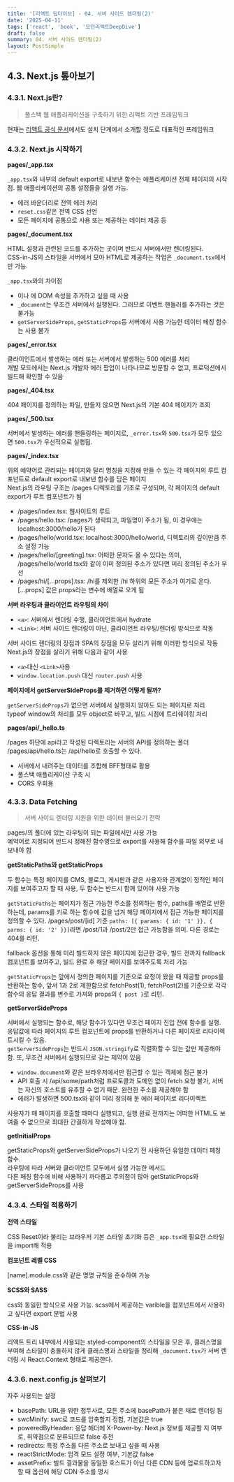```yaml
---
title: '[리액트 딥다이브] - 04. 서버 사이드 렌더링(2)'
date: '2025-04-11'
tags: ['react', 'book', '모던리액트DeepDive']
draft: false
summary: 04. 서버 사이드 렌더링(2)
layout: PostSimple
---
```


## 4.3. Next.js 톺아보기

### 4.3.1. Next.js란?

> 풀스택 웹 애플리케이션을 구축하기 위한 리액트 기반 프레임워크

현재는 [리액트 공식 문서](https://react.dev/learn/creating-a-react-app)에서도 설치 단계에서 소개할 정도로 대표적인 프레임워크

### 4.3.2. Next.js 시작하기

**pages/\_app.tsx**

`_app.tsx`와 내부의 default export로 내보낸 함수는 애플리케이션 전체 페이지의 시작점. 웹 애플리케이션의 공통 설정들을 실행 가능.

- 에러 바운더리로 전역 에러 처리
- `reset.css`같은 전역 CSS 선언
- 모든 페이지에 공통으로 사용 또는 제공하는 데이터 제공 등

**pages/\_document.tsx**

HTML 설정과 관련된 코드를 추가하는 곳이며 반드시 서버에서만 렌더링된다.  
CSS-in-JS의 스타일을 서버에서 모아 HTML로 제공하는 작업은 `_document.tsx`에서만 가능.

`_app.tsx`와의 차이점

- <html>이나 <body>에 DOM 속성을 추가하고 싶을 때 사용
- `_document`는 무조건 서버에서 실행된다. 그러므로 이벤트 핸들러를 추가하는 것은 불가능
- `getServerSideProps`, `getStaticProps`등 서버에서 사용 가능한 데이터 페칭 함수는 사용 불가

**pages/\_error.tsx**

클라이언트에서 발생하는 에러 또는 서버에서 발생하는 500 에러를 처리  
개발 모드에서는 Next.js 개발자 에러 팝업이 나타나므로 방문할 수 없고, 프로덕션에서 빌드해 확인할 수 있음

**pages/\_404.tsx**

404 페이지를 정의하는 파일, 만들지 않으면 Next.js의 기본 404 페이지가 조회

**pages/\_500.tsx**

서버에서 발생하는 에러를 핸들링하는 페이지로, `_error.tsx`와 `500.tsx`가 모두 있으면 `500.tsx`가 우선적으로 실행됨.

**pages/\_index.tsx**

위의 예약어로 관리되는 페이지와 달리 명칭을 지정해 만들 수 있는 각 페이지의 루트 컴포넌트로 default export로 내보낸 함수를 담은 페이지  
Next.js의 라우팅 구조는 /pages 디렉토리를 기초로 구성되며, 각 페이지의 default export가 루트 컴포넌트가 됨

- /pages/index.tsx: 웹사이트의 루트
- /pages/hello.tsx: /pages가 생략되고, 파일명이 주소가 됨, 이 경우에는 localhost:3000/hello가 된다
- /pages/hello/world.tsx: localhost:3000/hello/world, 디렉토리의 깊이만큼 주소 설정 가능
- /pages/hello/[greeting].tsx: 어떠한 문자도 올 수 있다는 의미, /pages/hello/world.tsx와 같이 이미 정의된 주소가 있다면 미리 정의된 주소가 우선
- /pages/hi/[...props].tsx: /hi를 제외한 /hi 하위의 모든 주소가 여기로 온다. [...props] 값은 props라는 변수에 배열로 오게 됨

**서버 라우팅과 클라이언트 라우팅의 차이**

- `<a>`: 서버에서 렌더링 수행, 클라이언트에서 hydrate
- `<Link>`: 서버 사이드 렌더링이 아닌, 클라이언트 라우팅/렌더링 방식으로 작동

서버 사이드 렌더링의 장점과 SPA의 장점을 모두 살리기 위해 이러한 방식으로 작동  
Next.js의 장점을 살리기 위해 다음과 같이 사용

- `<a>`대신 `<Link>`사용
- `window.location.push` 대신 `router.push` 사용

**페이지에서 getServerSideProps를 제거하면 어떻게 될까?**

`getServerSideProps`가 없으면 서버에서 실행하지 않아도 되는 페이지로 처리  
typeof window의 처리를 모두 object로 바꾸고, 빌드 시점에 트리쉐이킹 처리

**pages/api/\_hello.ts**

/pages 하단에 api라고 작성된 디렉토리는 서버의 API를 정의하는 폴더  
/pages/api/hello.ts는 /api/hello로 호출할 수 있다.

- 서버에서 내려주는 데이터를 조합해 BFF형태로 활용
- 풀스택 애플리케이션 구축 시
- CORS 우회용

### 4.3.3. Data Fetching

> 서버 사이드 렌더링 지원을 위한 데이터 불러오기 전략

pages/의 폴더에 있는 라우팅이 되는 파일에서만 사용 가능  
예약어로 지정되어 반드시 정해진 함수명으로 export를 사용해 함수를 파일 외부로 내보내야 함

**getStaticPaths와 getStaticProps**

두 함수는 특정 페이지를 CMS, 블로그, 게시판과 같은 사용자와 관계없이 정적인 페이지를 보여주고자 할 때 사용, 두 함수는 반드시 함께 있어야 사용 가능

`getStaticPaths`는 페이지가 접근 가능한 주소를 정의하는 함수, paths를 배열로 반환하는데, params를 키로 하는 함수에 값을 넘겨 해당 페이지에서 접근 가능한 페이지를 정의할 수 있다. /pages/post/[id] 기준 `paths: [{ params: { id: '1' }}, { parms: { id: '2' }}]`라면 /post/1과 /post/2만 접근 가능함을 의미. 다른 경로는 404를 리턴.

fallback 옵션을 통해 미리 빌드하지 않은 페이지에 접근한 경우, 빌드 전까지 fallback 컴포넌트를 보여주고, 빌드 완료 후 해당 페이지를 보여주도록 처리 가능

`getStaticProps`는 앞에서 정의한 페이지를 기준으로 요청이 왔을 때 제공할 props를 반환하는 함수, 앞서 1과 2로 제한함으로 fetchPost(1), fetchPost(2)를 기준으로 각각 함수의 응답 결과를 변수로 가져와 props의 `{ post }`로 리턴.

**getServerSideProps**

서버에서 실행되는 함수로, 해당 함수가 있다면 무조건 페이지 진입 전에 함수를 실행. 응답값에 따라 페이지의 루트 컴포넌트에 props를 반환하거나 다른 페이지로 리다이렉트시킬 수 있음.  
`getServerSideProps`는 반드시 `JSON.stringify`로 직렬화할 수 있는 값만 제공해야 함. 또, 무조건 서버에서 실행되므로 갖는 제약이 있음

- `window.document`와 같은 브라우저에서만 접근할 수 있는 객체에 접근 불가
- API 호출 시 /api/some/path처럼 프로토콜과 도메인 없이 fetch 요청 불가, 서버는 자신의 호스트를 유추할 수 없기 때문. 완전한 주소를 제공해야 함
- 에러가 발생하면 500.tsx와 같이 미리 정의해 둔 에러 페이지로 리다이렉트

사용자가 매 페이지를 호출할 때마다 실행되고, 실행 완료 전까지는 어떠한 HTML도 보여줄 수 없으므로 최대한 간결하게 작성해야 함.

**getInitialProps**

getStaticProps와 getServerSideProps가 나오기 전 사용하던 유일한 데이터 페칭 함수.  
라우팅에 따라 서버와 클라이언트 모두에서 실행 가능한 메서드  
다른 페칭 함수에 비해 사용하기 까다롭고 주의점이 많아 getStaticProps와 getServerSideProps를 사용

### 4.3.4. 스타일 적용하기

**전역 스타일**

CSS Reset이라 불리는 브라우저 기본 스타일 초기화 등은 `_app.tsx`에 필요한 스타일을 import해 적용

**컴포넌트 레벨 CSS**

[name].module.css와 같은 명명 규칙을 준수하여 가능

**SCSS와 SASS**

css와 동일한 방식으로 사용 가능. scss에서 제공하는 varible을 컴포넌트에서 사용하고 싶다면 export 문법 사용

**CSS-in-JS**

리액트 트리 내부에서 사용되는 styled-component의 스타일을 모은 후, 클래스명을 부여해 스타일이 충돌하지 않게 클래스명과 스타일을 정리해 `_document.tsx`가 서버 렌더링 시 React.Context 형태로 제공한다.

### 4.3.6. next.config.js 살펴보기

자주 사용되는 설정

- basePath: URL을 위한 접두사로, 모든 주소에 basePath가 붙은 채로 렌더링 됨
- swcMinify: swc로 코드를 압축할지 정함, 기본값은 true
- poweredByHeader: 응답 헤더에 X-Power-by: Next.js 정보를 제공할 지 여부로, 취약점으로 분류되므로 false 추천
- redirects: 특정 주소를 다른 주소로 보내고 싶을 때 사용
- reactStrictMode: 엄격 모드 설졍 여부, 기본값 false
- assetPrefix: 빌드 결과물을 동일한 호스트가 아닌 다른 CDN 등에 업로드하고자 할 때 옵션에 해당 CDN 주소를 명시
